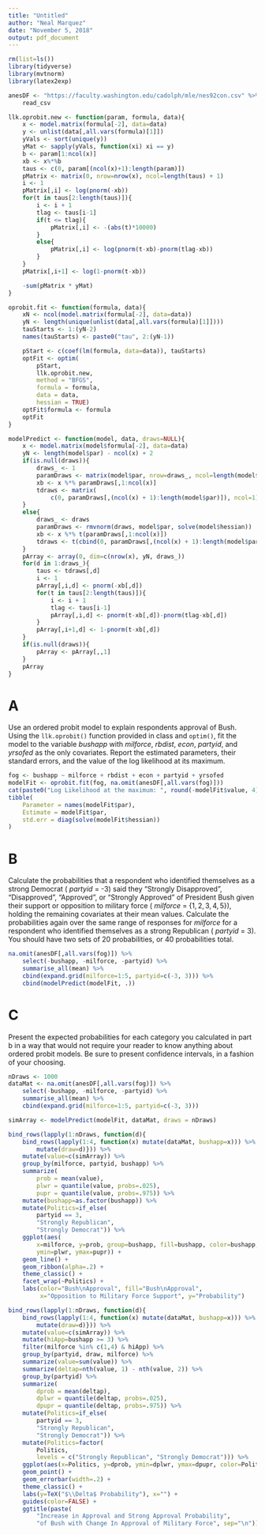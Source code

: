 ```yaml
---
title: "Untitled"
author: "Neal Marquez"
date: "November 5, 2018"
output: pdf_document
---
```


```r
rm(list=ls())
library(tidyverse)
library(mvtnorm)
library(latex2exp)

anesDF <- "https://faculty.washington.edu/cadolph/mle/nes92con.csv" %>%
    read_csv

llk.oprobit.new <- function(param, formula, data){
    x <- model.matrix(formula[-2], data=data)
    y <- unlist(data[,all.vars(formula)[1]])
    yVals <- sort(unique(y))
    yMat <- sapply(yVals, function(xi) xi == y)
    b <- param[1:ncol(x)]
    xb <- x%*%b
    taus <- c(0, param[(ncol(x)+1):length(param)])
    pMatrix <- matrix(0, nrow=nrow(x), ncol=length(taus) + 1)
    i <- 1
    pMatrix[,i] <- log(pnorm(-xb))
    for(t in taus[2:length(taus)]){
        i <- i + 1
        tlag <- taus[i-1]
        if(t <= tlag){
            pMatrix[,i] <- -(abs(t)*10000) 
        }
        else{
            pMatrix[,i] <- log(pnorm(t-xb)-pnorm(tlag-xb))
        }
    }
    pMatrix[,i+1] <- log(1-pnorm(t-xb))

    -sum(pMatrix * yMat)
}

oprobit.fit <- function(formula, data){
    xN <- ncol(model.matrix(formula[-2], data=data))
    yN <- length(unique(unlist(data[,all.vars(formula)[1]])))
    tauStarts <- 1:(yN-2)
    names(tauStarts) <- paste0("tau", 2:(yN-1)) 

    pStart <- c(coef(lm(formula, data=data)), tauStarts)
    optFit <- optim(
        pStart,
        llk.oprobit.new,
        method = "BFGS",
        formula = formula,
        data = data,
        hessian = TRUE)
    optFit$formula <- formula
    optFit
}

modelPredict <- function(model, data, draws=NULL){
    x <- model.matrix(model$formula[-2], data=data)
    yN <- length(model$par) - ncol(x) + 2
    if(is.null(draws)){
        draws_ <- 1
        paramDraws <- matrix(model$par, nrow=draws_, ncol=length(model$par))
        xb <- x %*% paramDraws[,1:ncol(x)]
        tdraws <- matrix(
            c(0, paramDraws[,(ncol(x) + 1):length(model$par)]), ncol=1)
    }
    else{
        draws_ <- draws
        paramDraws <- rmvnorm(draws, model$par, solve(model$hessian))
        xb <- x %*% t(paramDraws[,1:ncol(x)])
        tdraws <- t(cbind(0, paramDraws[,(ncol(x) + 1):length(model$par)]))
    }
    pArray <- array(0, dim=c(nrow(x), yN, draws_))
    for(d in 1:draws_){
        taus <- tdraws[,d]
        i <- 1
        pArray[,i,d] <- pnorm(-xb[,d])
        for(t in taus[2:length(taus)]){
            i <- i + 1
            tlag <- taus[i-1]
            pArray[,i,d] <- pnorm(t-xb[,d])-pnorm(tlag-xb[,d])
        }
        pArray[,i+1,d] <- 1-pnorm(t-xb[,d])
    }
    if(is.null(draws)){
        pArray <- pArray[,,1]
    }
    pArray
}
```

# A
Use an ordered probit model to explain respondents approval of Bush. Using the `llk.oprobit()` function provided in class and `optim()`, fit the model to the variable _bushapp_ with _milforce_, _rbdist_, _econ_, _partyid_, and _yrsofed_ as the only covariates. Report the estimated parameters, their standard errors, and the value of the log likelihood at its maximum.

```r
fog <- bushapp ~ milforce + rbdist + econ + partyid + yrsofed
modelFit <- oprobit.fit(fog, na.omit(anesDF[,all.vars(fog)]))
cat(paste0("Log Likelihood at the maximum: ", round(-modelFit$value, 4)))
tibble(
    Parameter = names(modelFit$par),
    Estimate = modelFit$par,
    std.err = diag(solve(modelFit$hessian))
)

```

# B
Calculate the probabilities that a respondent who identified themselves as a strong Democrat ( _partyid_ = -3) said they "Strongly Disapproved", "Disapproved", "Approved", or "Strongly Approved" of President Bush given their support or opposition to military force ( _milforce_ = $\{1, 2, 3, 4, 5\}$), holding the remaining covariates at their mean values.  Calculate the probabilities again over the same range of responses for _milforce_ for a respondent who identified themselves as a strong Republican ( _partyid_ = 3). You should have two sets of 20 probabilities, or 40 probabilities total.

```r
na.omit(anesDF[,all.vars(fog)]) %>%
    select(-bushapp, -milforce, -partyid) %>%
    summarise_all(mean) %>%
    cbind(expand.grid(milforce=1:5, partyid=c(-3, 3))) %>%
    cbind(modelPredict(modelFit, .))
```

# C

Present the expected probabilities for each category you calculated in part b in a way that would not require your reader to know anything about ordered probit models. Be sure to present confidence intervals, in a fashion of your choosing.

```r
nDraws <- 1000
dataMat <- na.omit(anesDF[,all.vars(fog)]) %>%
    select(-bushapp, -milforce, -partyid) %>%
    summarise_all(mean) %>%
    cbind(expand.grid(milforce=1:5, partyid=c(-3, 3)))

simArray <- modelPredict(modelFit, dataMat, draws = nDraws)

bind_rows(lapply(1:nDraws, function(d){
    bind_rows(lapply(1:4, function(x) mutate(dataMat, bushapp=x))) %>%
        mutate(draw=d)})) %>%
    mutate(value=c(simArray)) %>%
    group_by(milforce, partyid, bushapp) %>%
    summarize(
        prob = mean(value),
        plwr = quantile(value, probs=.025),
        pupr = quantile(value, probs=.975)) %>%
    mutate(bushapp=as.factor(bushapp)) %>%
    mutate(Politics=if_else(
        partyid == 3, 
        "Strongly Republican",
        "Strongly Democrat")) %>%
    ggplot(aes(
        x=milforce, y=prob, group=bushapp, fill=bushapp, color=bushapp,
        ymin=plwr, ymax=pupr)) +
    geom_line() +
    geom_ribbon(alpha=.2) +
    theme_classic() +
    facet_wrap(~Politics) +
    labs(color="Bush\nApproval", fill="Bush\nApproval",
         x="Opposition to Military Force Support", y="Probability")
```

```r
bind_rows(lapply(1:nDraws, function(d){
    bind_rows(lapply(1:4, function(x) mutate(dataMat, bushapp=x))) %>%
        mutate(draw=d)})) %>%
    mutate(value=c(simArray)) %>%
    mutate(hiApp=bushapp >= 3) %>%
    filter(milforce %in% c(1,4) & hiApp) %>%
    group_by(partyid, draw, milforce) %>%
    summarize(value=sum(value)) %>%
    summarize(deltap=nth(value, 1) - nth(value, 2)) %>%
    group_by(partyid) %>%
    summarize(
        dprob = mean(deltap),
        dplwr = quantile(deltap, probs=.025),
        dpupr = quantile(deltap, probs=.975)) %>%
    mutate(Politics=if_else(
        partyid == 3, 
        "Strongly Republican",
        "Strongly Democrat")) %>%
    mutate(Politics=factor(
        Politics, 
        levels = c("Strongly Republican", "Strongly Democrat"))) %>%
    ggplot(aes(x=Politics, y=dprob, ymin=dplwr, ymax=dpupr, color=Politics)) +
    geom_point() +
    geom_errorbar(width=.2) +
    theme_classic() +
    labs(y=TeX("$\\Delta$ Probability"), x="") +
    guides(color=FALSE) +
    ggtitle(paste(
        "Increase in Approval and Strong Approval Probability",
        "of Bush with Change In Approval of Military Force", sep="\n"))
```